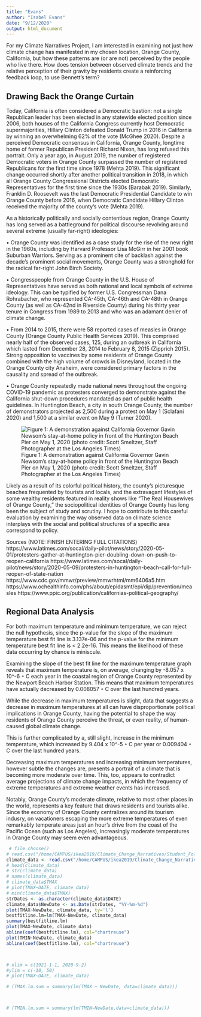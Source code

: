 ```yaml
---
title: "Evans"
author: "Isabel Evans"
date: "9/12/2020"
output: html_document
---
```





For my Climate Narratives Project, I am interested in examining not just how climate change has manifested in my chosen location, Orange County, California, but how these patterns are (or are not) perceived by the people who live there. How does tension between observed climate trends and the relative perception of their gravity by residents create a reinforcing feedback loop, to use Bennett’s term? 

## Drawing Back the Orange Curtain

Today, California is often considered a Democratic bastion: not a single Republican leader has been elected in any statewide elected position since 2006, both houses of the California Congress currently host Democratic supermajorities, Hillary Clinton defeated Donald Trump in 2016 in California by winning an overwhelming 62% of the vote (McGhee 2020). Despite a perceived Democratic consensus in California, Orange County, longtime home of former Republican President Richard Nixon, has long refused this portrait. Only a year ago, in August 2019, the number of registered Democratic voters in Orange County surpassed the number of registered Republicans for the first time since 1978 (Mehta 2019). This significant change occurred shortly after another political transition in 2018, in which all Orange County Congressional Districts elected Democratic Representatives for the first time since the 1930s (Barabak 2019). Similarly, Franklin D. Roosevelt was the last Democratic Presidential Candidate to win Orange County before 2016, when Democratic Candidate Hillary Clinton received the majority of the county's vote (Mehta 2019).

As a historically politically and socially contentious region, Orange County has long served as a battleground for political discourse revolving around several extreme (usually far-right) ideologies:

•	Orange County was identified as a case study for the rise of the new right in the 1960s, including by Harvard Professor Lisa McGirr in her 2001 book Suburban Warriors. Serving as a prominent cite of backlash against the decade's prominent social movements, Orange County was a stronghold for the radical far-right John Birch Society.  

•	Congresspeople from Orange County in the U.S. House of Representatives have served as both national and local symbols of extreme ideology. This can be typified by former U.S. Congressman Dana Rohrabacher, who represented CA-45th, CA-46th and CA-48th in Orange County (as well as CA-42nd in Riverside County) during his thirty year tenure in Congress from 1989 to 2013 and who was an adamant denier of climate change. 

•	From 2014 to 2015, there were 58 reported cases of measles in Orange County (Orange County Public Health Services 2019). This comprised nearly half of the observed cases, 125, during an outbreak in California which lasted from December 28, 2014 to February 8, 2015 (Zipprich 2015). Strong opposition to vaccines by some residents of Orange County combined with the high volume of crowds in Disneyland, located in the Orange County city Anaheim, were considered primary factors in the causality and spread of the outbreak.  

•	Orange County repeatedly made national news throughout the ongoing COVID-19 pandemic as protesters converged to demonstrate against the California shut-down procedures mandated as part of public health guidelines. In Huntington Beach, a city in south Orange County, the number of demonstrators projected as 2,500 during a protest on May 1 (Sclafani 2020) and 1,500 at a similar event on May 9 (Turner 2020).

![Figure 1: A demonstration against California Governor Gavin Newsom's stay-at-home policy in front of the Huntington Beach Pier on May 1, 2020 (photo credit: Scott Smeltzer, Staff Photographer at the Los Angeles Times)](Images for Blog/Huntington Beach Pier Protest.jpg)




Likely as a result of its colorful political history, the county’s picturesque beaches frequented by tourists and locals, and the extravagant lifestyles of some wealthy residents featured in reality shows like “The Real Housewives of Orange County,” the sociopolitical identities of Orange County has long been the subject of study and scrutiny. I hope to contribute to this careful evaluation by examining the way observed data on climate science interplays with the social and political structures of a specific area correspond to policy. 

Sources (NOTE: FINISH ENTERING FULL CITATIONS)
https://www.latimes.com/socal/daily-pilot/news/story/2020-05-01/protesters-gather-at-huntington-pier-doubling-down-on-push-to-reopen-california
https://www.latimes.com/socal/daily-pilot/news/story/2020-05-09/protesters-in-huntington-beach-call-for-full-reopen-of-state-nation
https://www.cdc.gov/mmwr/preview/mmwrhtml/mm6406a5.htm
https://www.ochealthinfo.com/phs/about/epidasmt/epi/dip/prevention/measles
https://www.ppic.org/publication/californias-political-geography/



## Regional Data Analysis 

For both maximum temperature and minimum temperature, we can reject the null hypothesis, since the p-value for the slope of the maximum temperature best fit line
is 3.137e-06 and the p-value for the minimum temperature best fit line is < 2.2e-16. This means the likelihood of these data occurring by chance is miniscule.

Examining the slope of the best fit line for the maximum temperature graph reveals that maximum temperature is, on average, changing by -8.057 x 10^-6 ◦ C each year in the coastal region of Orange County represented by the Newport Beach Harbor Station.
This means that maximum temperatures have actually decreased by 0.008057 ◦ C over the last hundred years.


While the decrease in maximum temperatures is slight, data that suggests a decrease in maximum temperatures at all can have disproportionate political implications in Orange County, having the potential to shape the way residents of Orange County perceive the threat, or even reality, of human-caused global climate change. 

This is further complicated by a, still slight, increase in the minimum temperature, which increased by 9.404 x 10^-5 ◦ C per year or 0.009404 ◦ C over the last hundred years. 

Decreasing maximum temperatures and increasing minimum temperatures, however subtle the changes are, presents a portrait of a climate that is becoming more moderate over time. This, too, appears to contradict average projections of climate change impacts, in which the frequency of extreme temperatures and extreme weather events has increased. 

Notably, Orange County's moderate climate, relative to most other places in the world, represents a key feature that draws residents and tourists alike. Since the economy of Orange County centralizes around its tourism indusry, on vacationers escaping the more extreme temperatures of even remarkably temperate areas just an hour's drive from the coast of the Pacific Ocean (such as Los Angeles), increasingly moderate temperatures in Orange County may seem even advantageous. 



```r
 # file.choose()
# read.csv("/home/CAMPUS/ikea2019/Climate_Change_Narratives/Student_Folders/Evans/IsabelEvans_OrangeCounty_data.csv")
climate_data <- read.csv("/home/CAMPUS/ikea2019/Climate_Change_Narratives/Student_Folders/Evans/IsabelEvans_OrangeCounty_data.csv")
# head(climate_data)
# str(climate_data)
# names(climate_data)
# climate_data$TMAX
# plot(TMAX~DATE, climate_data)
# min(climate_data$TMAX)
strDates <- as.character(climate_data$DATE)
climate_data$NewDate <- as.Date(strDates, "%Y-%m-%d")
plot(TMAX~NewDate, climate_data, ty='l')
bestfitline.lm=lm(TMAX~NewDate, climate_data)
summary(bestfitline.lm)
plot(TMAX~NewDate, climate_data)
abline(coef(bestfitline.lm), col="chartreuse")
plot(TMIN~NewDate, climate_data)
abline(coef(bestfitline.lm), col="chartreuse")



# xlim = c(1921-1-1, 2020-9-2)
#ylim = c(-10, 50)
# plot(TMAX~DATE, climate_data)

# (TMAX.lm.sum = summary(lm(TMAX ~ NewDate, data=climate_data)))



# (TMIN.lm.sum = summary(lm(TMIN~NewDate,data=climate_data)))
























```


